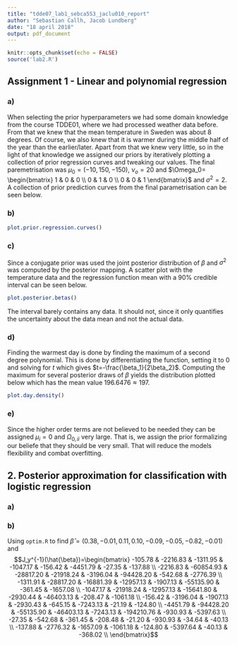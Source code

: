 ```yaml
---
title: "tdde07_lab1_sebca553_jaclu010_report"
author: "Sebastian Callh, Jacob Lundberg"
date: "18 april 2018"
output: pdf_document
---
```


```r
knitr::opts_chunk$set(echo = FALSE)
source('lab2.R')
```

## Assignment 1 - Linear and polynomial regression

### a)

When selecting the prior hyperparameters we had some domain knowledge from the course TDDE01, where we had processed weather data before. From that we knew that the mean temperature in Sweden was about 8 degrees. Of course, we also knew that it is warmer during the middle half of the year than the earlier/later. Apart from that we knew very little, so in the light of that knowledge we assigned our priors by iteratively plotting a collection of prior regression curves and tweaking our values. The final paremetrisation was $\mu_0 =(-10, 150, -150)$, $\nu_o=20$ and $\Omega_0= \begin{bmatrix} 1 & 0 & 0 \\ 0 & 1 & 0 \\ 0 & 0 & 1 \end{bmatrix}$ and $\sigma^2=2$. A collection of prior prediction curves from the final parametrisation can be seen below.

### b)
```r
plot.prior.regression.curves()
```



### c)
Since a conjugate prior was used the joint posterior distribution of $\beta$ and $\sigma^2$ was computed by the posterior mapping. A scatter plot with the temperature data and the regression function mean with a 90% credible interval can be seen below.

```r
plot.posterior.betas()
```

The interval barely contains any data. It should not, since it only quantifies the uncertainty about the data mean and not the actual data.

### d)
Finding the warmest day is done by finding the maximum of a second degree polynomial. This is done by differentiating the function, setting it to $0$ and solving for $t$ which gives $t=-\frac{\beta_1}{2\beta_2}$. Computing the maximum for several posterior draws of $\beta$ yields the distribution plotted below which has the mean value $196.6476 \approx 197$.

```r
plot.day.density()
```

### e)
Since the higher order terms are not believed to be needed they can be assigned $\mu_i=0$ and $\Omega_{0,ii}$ very large. That is, we assign the prior formalizing our beliefe that they should be very small. That will reduce the models flexibility and combat overfitting. 

## 2. Posterior approximation for classification with logistic regression
### a)

### b)
Using `optim.R` to find $\hat{\beta}=(0.38, -0.01, 0.11, 0.10, -0.09, -0.05, -0.82, -0.01)$ and 
$$J_y^{-1}(\hat{\beta})=\begin{bmatrix} 
-105.78  &  -2216.83 &  -1311.95 & -1047.17  &  -156.42 & -4451.79   & -27.35  & -137.88 \\
-2216.83 & -60854.93 & -28817.20 & -21918.24 & -3196.04 & -94428.20  & -542.68 & -2776.39 \\
-1311.91 & -28817.20 & -16881.39 & -12957.13 & -1907.13 & -55135.90  & -361.45 & -1657.08 \\
-1047.17 & -21918.24 & -12957.13 & -15641.80 & -2930.44 & -46403.13  & -208.47 & -1061.18 \\
-156.42  & -3196.04  & -1907.13  & -2930.43  & -645.15  & -7243.13   & -21.19  & -124.80 \\
-4451.79 & -94428.20 & -55135.90 & -46403.13 & -7243.13 & -194210.76 & -930.93 & -5397.63 \\
-27.35   & -542.68   & -361.45   & -208.48   & -21.20   & -930.93    & -34.64  & -40.13 \\
-137.88  & -2776.32  & -1657.09  & -1061.18  & -124.80  & -5397.64   & -40.13  & -368.02 \\
\end{bmatrix}$$



```r

```

